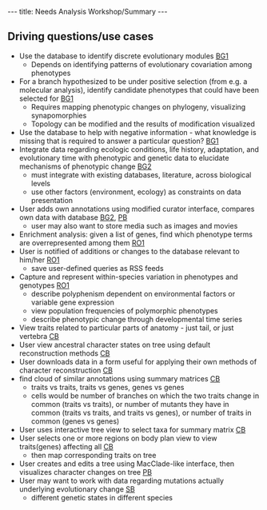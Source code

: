 ---
title: Needs Analysis Workshop/Summary
---

==Driving questions/use cases==

* Use the database to identify discrete evolutionary modules [[Needs Analysis Workshop/Breakout group 1|BG1]]
** Depends on identifying patterns of evolutionary covariation among phenotypes
* For a branch hypothesized to be under positive selection (from e.g. a molecular analysis), identify candidate phenotypes that could have been selected for [[Needs Analysis Workshop/Breakout group 1|BG1]]
** Requires mapping phenotypic changes on phylogeny, visualizing synapomorphies
** Topology can be modified and the results of modification visualized
* Use the database to help with negative information - what knowledge is missing that is required to answer a particular question? [[Needs Analysis Workshop/Breakout group 1|BG1]]
* Integrate data regarding ecologic conditions, life history, adaptation, and evolutionary time with phenotypic and genetic data to elucidate mechanisms of phenotypic change [[Needs Analysis Workshop/Breakout group 2|BG2]]
** must integrate with existing databases, literature, across biological levels
** use other factors (environment, ecology) as constraints on data presentation
* User adds own annotations using modified curator interface, compares own data with database [[Needs Analysis Workshop/Breakout group 2|BG2]], [[Needs Analysis Workshop/Phylogeny Breakout|PB]]
** user may also want to store media such as images and movies
* Enrichment analysis: given a list of genes, find which phenotype terms are overrepresented among them [[Needs Analysis Workshop/Report-out Day1|RO1]]
* User is notified of additions or changes to the database relevant to him/her [[Needs Analysis Workshop/Report-out Day1|RO1]]
** save user-defined queries as RSS feeds
* Capture and represent within-species variation in phenotypes and genotypes [[Needs Analysis Workshop/Report-out Day1|RO1]]
** describe polyphenism dependent on environmental factors or variable gene expression
** view population frequencies of polymorphic phenotypes
** describe phenotypic change through developmental time series
* View traits related to particular parts of anatomy - just tail, or just vertebra [[Needs Analysis Workshop/Correlation Breakout|CB]]
* User view ancestral character states on tree using default reconstruction methods [[Needs Analysis Workshop/Correlation Breakout|CB]]
* User downloads data in a form useful for applying their own methods of character reconstruction [[Needs Analysis Workshop/Correlation Breakout|CB]]
* find cloud of similar annotations using summary matrices [[Needs Analysis Workshop/Correlation Breakout|CB]]
** traits vs traits, traits vs genes, genes vs genes
** cells would be number of branches on which the two traits change in common (traits vs traits), or number of mutants they have in common (traits vs traits, and traits vs genes), or number of traits in common (genes vs genes)
* User uses interactive tree view to select taxa for summary matrix [[Needs Analysis Workshop/Correlation Breakout|CB]]
* User selects one or more regions on body plan view to view traits(genes) affecting all [[Needs Analysis Workshop/Correlation Breakout|CB]]
** then map corresponding traits on tree
* User creates and edits a tree using MacClade-like interface, then visualizes character changes on tree [[Needs Analysis Workshop/Phylogeny Breakout|PB]]
* User may want to work with data regarding mutations actually underlying evolutionary change [[Needs Analysis Workshop/Semantics Breakout|SB]]
** different genetic states in different species